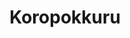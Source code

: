 ---
title: "Koropokkuru"
slug: "koropokkuru"
arcana: "Hermit"

image: "./Koropokkuru.jpg"

phys: ""
gun: ""
fire: "weak"
ice: "resist"
elec: ""
wind: "resist"
psy: ""
nuke: ""
bless: ""
curse: ""
---